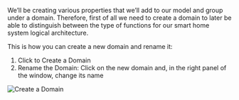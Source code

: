 We’ll be creating various properties that we’ll add to our model and group under a domain. Therefore, first of all we need to create a domain to later be able to distinguish between the type of functions for our smart home system logical architecture.

This is how you can create a new domain and rename it:

1. Click <CaIcon name="createDomain" /> to Create a Domain
2. Rename the Domain: Click on the new domain and, in the right panel of the window, change its name

![Create a Domain](./create-domain.png)